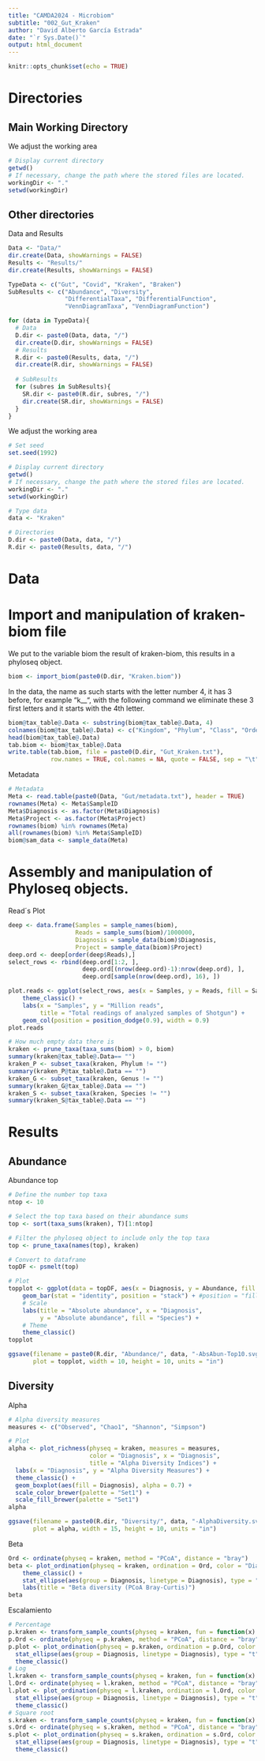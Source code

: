 ```yaml
---
title: "CAMDA2024 - Microbiom"
subtitle: "002_Gut_Kraken"
author: "David Alberto García Estrada"
date: "`r Sys.Date()`"
output: html_document
---
```


```r
knitr::opts_chunk$set(echo = TRUE)
```

# Directories

## Main Working Directory 

We adjust the working area

```r
# Display current directory
getwd()
# If necessary, change the path where the stored files are located. 
workingDir <- "."
setwd(workingDir)
```

## Other directories

Data and Results

```r
Data <- "Data/"
dir.create(Data, showWarnings = FALSE)
Results <- "Results/"
dir.create(Results, showWarnings = FALSE)

TypeData <- c("Gut", "Covid", "Kraken", "Braken")
SubResults <- c("Abundance", "Diversity", 
                "DifferentialTaxa", "DifferentialFunction", 
                "VennDiagramTaxa", "VennDiagramFunction")

for (data in TypeData){
  # Data
  D.dir <- paste0(Data, data, "/")
  dir.create(D.dir, showWarnings = FALSE)
  # Results
  R.dir <- paste0(Results, data, "/")
  dir.create(R.dir, showWarnings = FALSE)
  
  # SubResults
  for (subres in SubResults){
    SR.dir <- paste0(R.dir, subres, "/")
    dir.create(SR.dir, showWarnings = FALSE)
  }
}
```

We adjust the working area

```r
# Set seed
set.seed(1992)

# Display current directory
getwd()
# If necessary, change the path where the stored files are located. 
workingDir <- "."
setwd(workingDir)

# Type data
data <- "Kraken"

# Directories
D.dir <- paste0(Data, data, "/")
R.dir <- paste0(Results, data, "/")
```

# Data

# Import and manipulation of kraken-biom file

We put to the variable biom the result of kraken-biom, this results in a phyloseq object.

```r
biom <- import_biom(paste0(D.dir, "Kraken.biom"))
```

In the data, the name as such starts with the letter number 4, it has 3 before, for example "k__", with the following command we eliminate these 3 first letters and it starts with the 4th letter.

```r
biom@tax_table@.Data <- substring(biom@tax_table@.Data, 4)
colnames(biom@tax_table@.Data) <- c("Kingdom", "Phylum", "Class", "Order", "Family", "Genus", "Species")
head(biom@tax_table@.Data)
tab.biom <- biom@tax_table@.Data
write.table(tab.biom, file = paste0(D.dir, "Gut_Kraken.txt"), 
            row.names = TRUE, col.names = NA, quote = FALSE, sep = "\t")
```

Metadata

```r
# Metadata
Meta <- read.table(paste0(Data, "Gut/metadata.txt"), header = TRUE)
rownames(Meta) <- Meta$SampleID
Meta$Diagnosis <- as.factor(Meta$Diagnosis)
Meta$Project <- as.factor(Meta$Project)
rownames(biom) %in% rownames(Meta)
all(rownames(biom) %in% Meta$SampleID)
biom@sam_data <- sample_data(Meta)
```

# Assembly and manipulation of **Phyloseq objects**. 

Read´s Plot

```r
deep <- data.frame(Samples = sample_names(biom),
                   Reads = sample_sums(biom)/1000000,
                   Diagnosis = sample_data(biom)$Diagnosis,
                   Project = sample_data(biom)$Project)
deep.ord <- deep[order(deep$Reads),]
select_rows <- rbind(deep.ord[1:2, ], 
                     deep.ord[(nrow(deep.ord)-1):nrow(deep.ord), ],
                     deep.ord[sample(nrow(deep.ord), 16), ])

plot.reads <- ggplot(select_rows, aes(x = Samples, y = Reads, fill = Samples)) +
    theme_classic() +
    labs(x = "Samples", y = "Million reads",
         title = "Total readings of analyzed samples of Shotgun") +
    geom_col(position = position_dodge(0.9), width = 0.9)
plot.reads
```

```r
# How much empty data there is 
kraken <- prune_taxa(taxa_sums(biom) > 0, biom)
summary(kraken@tax_table@.Data== "") 
kraken_P <- subset_taxa(kraken, Phylum != "")
summary(kraken_P@tax_table@.Data == "") 
kraken_G <- subset_taxa(kraken, Genus != "")
summary(kraken_G@tax_table@.Data == "")  
kraken_S <- subset_taxa(kraken, Species != "")
summary(kraken_S@tax_table@.Data == "")  
```

# Results

## Abundance

Abundance top

```r
# Define the number top taxa
ntop <- 10

# Select the top taxa based on their abundance sums
top <- sort(taxa_sums(kraken), T)[1:ntop]

# Filter the phyloseq object to include only the top taxa
top <- prune_taxa(names(top), kraken)

# Convert to dataframe
topDF <- psmelt(top)

# Plot 
topplot <- ggplot(data = topDF, aes(x = Diagnosis, y = Abundance, fill = Species)) +
    geom_bar(stat = "identity", position = "stack") + #position = "fill") + 
    # Scale
    labs(title = "Absolute abundance", x = "Diagnosis", 
         y = "Absolute abundance", fill = "Species") +
    # Theme
    theme_classic()
topplot

ggsave(filename = paste0(R.dir, "Abundance/", data, "-AbsAbun-Top10.svg"), 
       plot = topplot, width = 10, height = 10, units = "in")
```

## Diversity

Alpha

```r
# Alpha diversity measures
measures <- c("Observed", "Chao1", "Shannon", "Simpson")

# Plot
alpha <- plot_richness(physeq = kraken, measures = measures,
                       color = "Diagnosis", x = "Diagnosis", 
                       title = "Alpha Diversity Indices") +
  labs(x = "Diagnosis", y = "Alpha Diversity Measures") +
  theme_classic() +
  geom_boxplot(aes(fill = Diagnosis), alpha = 0.7) + 
  scale_color_brewer(palette = "Set1") + 
  scale_fill_brewer(palette = "Set1")
alpha

ggsave(filename = paste0(R.dir, "Diversity/", data, "-AlphaDiversity.svg"), 
       plot = alpha, width = 15, height = 10, units = "in")
```

Beta

```r
Ord <- ordinate(physeq = kraken, method = "PCoA", distance = "bray")
beta <- plot_ordination(physeq = kraken, ordination = Ord, color = "Diagnosis") +
    theme_classic() +
    stat_ellipse(aes(group = Diagnosis, linetype = Diagnosis), type = "t", size = 0.75) +
    labs(title = "Beta diversity (PCoA Bray-Curtis)")
beta
```

Escalamiento

```r
# Percentage
p.kraken <- transform_sample_counts(physeq = kraken, fun = function(x) x/sum(x))
p.Ord <- ordinate(physeq = p.kraken, method = "PCoA", distance = "bray")
p.plot <- plot_ordination(physeq = p.kraken, ordination = p.Ord, color = "Diagnosis") +
  stat_ellipse(aes(group = Diagnosis, linetype = Diagnosis), type = "t", size = 0.75) +
  theme_classic()
# Log
l.kraken <- transform_sample_counts(physeq = kraken, fun = function(x) log(x+1))
l.Ord <- ordinate(physeq = l.kraken, method = "PCoA", distance = "bray")
l.plot <- plot_ordination(physeq = l.kraken, ordination = l.Ord, color = "Diagnosis") +
  stat_ellipse(aes(group = Diagnosis, linetype = Diagnosis), type = "t", size = 0.75) +
  theme_classic()
# Square root
s.kraken <- transform_sample_counts(physeq = kraken, fun = function(x) sqrt(x))
s.Ord <- ordinate(physeq = s.kraken, method = "PCoA", distance = "bray")
s.plot <- plot_ordination(physeq = s.kraken, ordination = s.Ord, color = "Diagnosis")+
  stat_ellipse(aes(group = Diagnosis, linetype = Diagnosis), type = "t", size = 0.75) +
  theme_classic()
```